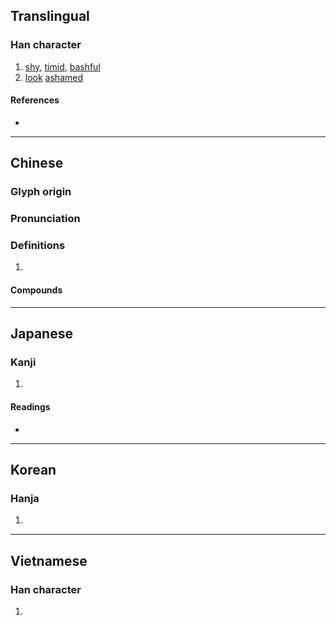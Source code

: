 {{character info/new}}
==Translingual==

===Han character===
{{Han char|rn=61|rad=心|as=05|sn=8|four=97011|canj=PSP|ids=⿰忄尼}}

# [[shy]], [[timid]], [[bashful]]
# [[look]] [[ashamed]]

====References====
* {{Han ref|kx=0382.080|dkj=10481|dj=0711.040|hdz=42287.160|uh=6029|ud=24617|bh=A9CB|bd=43467}}

----

==Chinese==
{{zh-forms}}

===Glyph origin===
{{Han etym}}

===Pronunciation===
{{zh-pron
|m=ní
|c=nei4
|mc=y
|oc=y
|cat=
}}

===Definitions===
{{zh-hanzi}}

# {{rfdef|zh}}

====Compounds====
{{zh-der|忸忸怩怩|忸怩|忸怩作態}}

----

==Japanese==

===Kanji===
{{ja-kanji|grade=|rs=心05}}

# {{defn|lang=ja|sort=心05}}

====Readings====
* {{ja-readings
|goon=に
|kanon=じ<ぢ
|kun=はず}}

----

==Korean==

===Hanja===
{{ko-hanja|hangeul=[[니]]>[[이]]|eumhun=|rv=ni>i|mr=ni>i|y=ni>i}}

# {{defn|lang=ko|sort=心05}}

----

==Vietnamese==

===Han character===
{{vi-readings|rs=心05|hanviet=náy}}

# {{defn|lang=vi|sort=心05}}